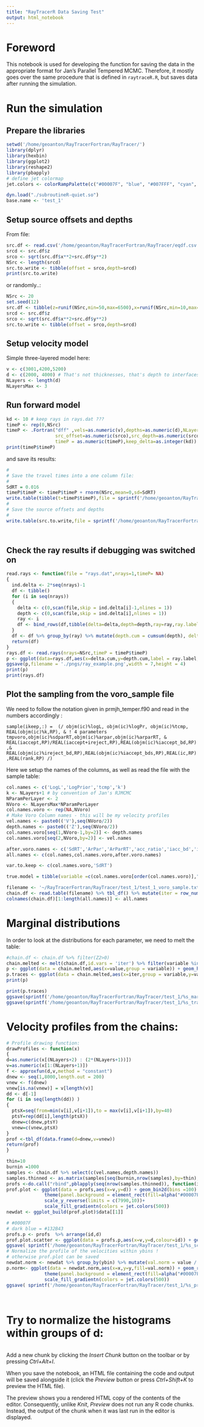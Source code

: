 ```yaml
---
title: "RayTracerR Data Saving Test"
output: html_notebook
---
```


# Foreword 

This notebook is used for developing the function for saving the data in the appropriate format for Jan's Parallel Tempered MCMC. Therefore, it mostly goes over the same procedure that is defined in `raytraceR.R`, but saves data after running the simulation.

# Run the simulation
## Prepare the libraries

```r
setwd('/home/geoanton/RayTracerFortran/RayTracer/')
library(dplyr)
library(hexbin)
library(ggplot2)
library(reshape2)
library(pbapply)
# define jet colormap
jet.colors <- colorRampPalette(c("#00007F", "blue", "#007FFF", "cyan", "#7FFF7F", "yellow", "#FF7F00", "red", "#7F0000"))

dyn.load("./subroutineR-quiet.so")
base.name <- 'test_1'
```
## Setup source offsets and depths

From file:

```r
src.df <- read.csv('/home/geoanton/RayTracerFortran/RayTracer/eqdf.csv',header=T)
srcd <- src.df$z
srco <- sqrt(src.df$x**2+src.df$y**2)
NSrc <- length(srcd)
src.to.write <- tibble(offset = srco,depth=srcd)
print(src.to.write)

```

or randomly..:

```r
NSrc <- 20
set.seed(12)
src.df <- tibble(z=runif(NSrc,min=50,max=6500),x=runif(NSrc,min=10,max=4500),y=runif(NSrc,min=10,max=4500))
srcd <- src.df$z
srco <- sqrt(src.df$x**2+src.df$y**2)
src.to.write <- tibble(offset = srco,depth=srcd)
```

## Setup velocity model

Simple three-layered model here:

```r
v <- c(3001,4200,5200)
d <- c(2000, 4000) # That's not thicknesses, that's depth to interfaces !
NLayers <- length(d)
NLayersMax <- 3


```

## Run forward model

```r
kd <- 10 # keep rays in rays.dat ???
timeP <- rep(0,NSrc)
timeP <- .Fortran("dff" ,vels=as.numeric(v),depths=as.numeric(d),NLayers=as.integer(NLayers),
                  src_offset=as.numeric(srco),src_depth=as.numeric(srcd),NSrc=as.integer(NSrc),
                  timeP = as.numeric(timeP),keep_delta=as.integer(kd))
print(timeP$timeP)
```


and save its results:


```r
#
# Save the travel times into a one column file:
#
SdRT = 0.016
timeP$timeP <- timeP$timeP + rnorm(NSrc,mean=0,sd=SdRT)
write.table(tibble(t=timeP$timeP),file = sprintf('/home/geoanton/RayTracerFortran/RayTracer/test_1/%s_RT.txt',base.name),sep = ' ',row.names = F,col.names = F)
#
# Save the source offsets and depths
#
write.table(src.to.write,file = sprintf('/home/geoanton/RayTracerFortran/RayTracer/test_1/%s_src_data.txt',base.name),sep = ' ',row.names = F,col.names = F)




```

## Check the ray results if debugging was switched on


```r
read.rays <- function(file = "rays.dat",nrays=1,timeP= NA)
{
  ind.delta <- 2*seq(nrays)-1
  df <- tibble()
  for (i in seq(nrays))
  {
    delta <- c(0,scan(file,skip = ind.delta[i]-1,nlines = 1))
    depth <- c(0,scan(file,skip = ind.delta[i],nlines = 1))
    ray <- i
    df <- bind_rows(df,tibble(delta=delta,depth=depth,ray=ray,ray.label = round(timeP[i],digits=4)  ))
  }
  df <- df %>% group_by(ray) %>% mutate(depth.cum = cumsum(depth), delta.cum = cumsum(delta) )
  return(df)
}
rays.df <- read.rays(nrays=NSrc,timeP = timeP$timeP)
p <- ggplot(data=rays.df,aes(x=delta.cum,y=depth.cum,label = ray.label,col = factor(ray))) + geom_line() + scale_y_reverse()+geom_point()+geom_hline(yintercept = c(0,d),linetype=2)+geom_label()
ggsave(p,filename = './pngs/ray_example.png',width = 7,height = 4)
print(p)
print(rays.df)
```

## Plot the sampling from the voro_sample file

We need to follow the notation given in prmjh_temper.f90 and read in the numbers accordingly :

`sample(ikeep,:) =  (/ objm(ic)%logL, objm(ic)%logPr, objm(ic)%tcmp, REAL(objm(ic)%k,RP), & ! 4 parameters
                           tmpvoro,objm(ic)%sdparRT,objm(ic)%arpar,objm(ic)%arparRT, &
                           REAL(iaccept,RP)/REAL(iaccept+ireject,RP),REAL(objm(ic)%iaccept_bd,RP),&
                           REAL(objm(ic)%ireject_bd,RP),REAL(objm(ic)%iaccept_bds,RP),REAL(ic,RP),REAL(rank,RP) /)`
                           
                  
Here we setup the names of the columns, as well as read the file with the sample table:

```r



col.names <- c('LogL','LogPrior','tcmp','k')
k <- NLayers+1 # by convention of Jan's RJMCMC
NParamPerLayer <- 2
NVoro <- NLayersMax*NParamPerLayer
col.names.voro <- rep(NA,NVoro)
# Make Voro Column names - this will be my velocity profiles
vel.names <- paste0(('V'),seq(NVoro/2))
depth.names <- paste0(('Z'),seq(NVoro/2))
col.names.voro[seq(1,NVoro-1,by=2)] <- depth.names
col.names.voro[seq(2,NVoro,by=2)] <- vel.names

after.voro.names <- c('SdRT','ArPar','ArParRT','acc_ratio','iacc_bd','irej_bd','iacc_bds','ic','rank')
all.names <- c(col.names,col.names.voro,after.voro.names)

var.to.keep <- c(col.names.voro,'SdRT')

true.model = tibble(variable =c(col.names.voro[order(col.names.voro)],"SdRT"),value = c(v,c(0,d),SdRT))

filename <- '~/RayTracerFortran/RayTracer/test_1/test_1_voro_sample.txt'
chain.df <- read.table(filename) %>% tbl_df() %>% mutate(iter = row_number())
colnames(chain.df)[1:length(all.names)] <- all.names 
```

# Marginal distributions

In order to look at the distributions for each parameter, we need to melt the table:

```r

#chain.df <- chain.df %>% filter(Z2>0)
chain.melted <- melt(chain.df,id.vars = 'iter') %>% filter(variable %in% var.to.keep) %>% tbl_df() %>% mutate(value = as.numeric(value))
p <- ggplot(data = chain.melted,aes(x=value,group = variable)) + geom_histogram(bins=100) + facet_wrap(~variable,scales = 'free',ncol = 4) + geom_vline(aes(xintercept=value),data = true.model,col = 'salmon',size=1.2)
p.traces <- ggplot(data = chain.melted,aes(x=iter,group = variable,y=value)) + geom_line() + facet_wrap(~variable,scales = 'free',ncol = 1)
print(p)

print(p.traces)
ggsave(sprintf('/home/geoanton/RayTracerFortran/RayTracer/test_1/%s_marginals.png',base.name),p,width = 12,height=4)
ggsave(sprintf('/home/geoanton/RayTracerFortran/RayTracer/test_1/%s_traces.png',base.name),p.traces,width = 12,height=8)


```

# Velocity profiles from the chains:

```r

# Profile drawing function:
drawProfiles <- function(x)
{
d=as.numeric(x[(NLayers+2) : (2*(NLayers+1))])
v=as.numeric(x[1:(NLayers+1)])
f <- approxfun(d,v,method = "constant")
dnew <- seq(1,8000,length.out = 200)
vnew <- f(dnew)
vnew[is.na(vnew)] = v[length(v)]
dd <- d[-1]
for (i in seq(length(dd)) )
{
  ptsX=seq(from=min(v[i],v[i+1]),to = max(v[i],v[i+1]),by=40)
  ptsY=rep(dd[i],length(ptsX))
  dnew=c(dnew,ptsY)
  vnew=c(vnew,ptsX)
}
prof <-tbl_df(data.frame(d=dnew,v=vnew))
return(prof)
}

thin=10
burnin =1000
samples <- chain.df %>% select(c(vel.names,depth.names))
samples.thinned <- as.matrix(samples[seq(burnin,nrow(samples),by=thin),1:ncol(samples)])
profs <-do.call("rbind",pblapply(seq(nrow(samples.thinned)), function(i) {df <- drawProfiles(samples.thinned[i,]);df$id=i;return(tbl_df(df))},cl=4)) %>% tbl_df()
prof.plot <- ggplot(data = profs,aes(x=v,y=d)) + geom_bin2d(bins =100) + labs(x = "Vel [m/s]",y = "Depth [m]")+ 
              theme(panel.background = element_rect(fill=alpha("#00007F",0.9), colour=alpha("#00007F",0.9)),panel.grid.major = element_blank(), panel.grid.minor = element_blank())+
              scale_y_reverse(limits = c(7990,10))+
              scale_fill_gradientn(colors = jet.colors(500))
newdat <- ggplot_build(prof.plot)$data[[1]]

# #00007F
# dark blue = #132B43
profs.p <- profs  %>% arrange(id,d)
prof.plot.scatter <- ggplot(data = profs.p,aes(x=v,y=d,colour=id)) + geom_path(size=2,colour="blue",alpha=0.02)+ scale_y_reverse(limits = c(7990,10)) + labs(x = "Vel [m/s]",y = "Depth [m]") 
ggsave( sprintf('/home/geoanton/RayTracerFortran/RayTracer/test_1/%s_scatter.png',base.name),prof.plot.scatter,width = 5,height=12)
# Normalize the profile of the velocities within ybins !
# otherwise prof.plot can be saved 
newdat.norm <- newdat %>% group_by(ybin) %>% mutate(val.norm = value / max(value))
p.norm<- ggplot(data = newdat.norm,aes(x=x,y=y,fill=val.norm)) + geom_raster() + labs(x = "Vel [m/s]",y = "Depth [m]")+ 
              theme(panel.background = element_rect(fill=alpha("#00007F",0.5), colour=alpha("#00007F",0.02)),panel.grid.major = element_blank(), panel.grid.minor = element_blank())+
              scale_fill_gradientn(colors = jet.colors(500))
ggsave( sprintf('/home/geoanton/RayTracerFortran/RayTracer/test_1/%s_profiles.png',base.name),p.norm,width = 5,height=12)




```

# Try to normalize the histograms within groups of d:

```r




```






Add a new chunk by clicking the *Insert Chunk* button on the toolbar or by pressing *Ctrl+Alt+I*.

When you save the notebook, an HTML file containing the code and output will be saved alongside it (click the *Preview* button or press *Ctrl+Shift+K* to preview the HTML file).

The preview shows you a rendered HTML copy of the contents of the editor. Consequently, unlike *Knit*, *Preview* does not run any R code chunks. Instead, the output of the chunk when it was last run in the editor is displayed.
